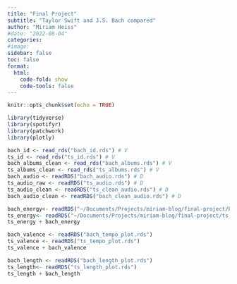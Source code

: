 ```yaml
---
title: "Final Project"
subtitle: "Taylor Swift and J.S. Bach compared"
author: "Miriam Heiss"
#date: "2022-08-04"
categories:
#image:  
sidebar: false
toc: false
format:
  html:
    code-fold: show
    code-tools: false
---
```


```r
knitr::opts_chunk$set(echo = TRUE)
```

```r
library(tidyverse)
library(spotifyr)
library(patchwork)
library(plotly)
```

```r
bach_id <- read_rds("bach_id.rds") # V
ts_id <- read_rds("ts_id.rds") # V
bach_albums_clean <- read_rds("bach_albums.rds") # V
ts_albums_clean <- read_rds("ts_albums.rds") # V
bach_audio <- readRDS("bach_audio.rds") # D
ts_audio_raw <- readRDS("ts_audio.rds") # D
ts_audio_clean <- readRDS("ts_clean_audio.rds") # D
bach_audio_clean <- readRDS("bach_clean_audio.rds") # D
```


::: {.column-page-inset}

```r
bach_energy<- readRDS("~/Documents/Projects/miriam-blog/final-project/bach_energy_plot.rds")
ts_energy<- readRDS("~/Documents/Projects/miriam-blog/final-project/ts_energy_plot.rds")
ts_energy + bach_energy
```
:::

::: {.column-page-inset}

```r
bach_valence <- readRDS("bach_tempo_plot.rds")
ts_valence <- readRDS("ts_tempo_plot.rds")
ts_valence + bach_valence
```
:::


::: {.column-page-inset}

```r
bach_length <- readRDS("bach_length_plot.rds")
ts_length<- readRDS("ts_length_plot.rds")
ts_length + bach_length
```
:::
